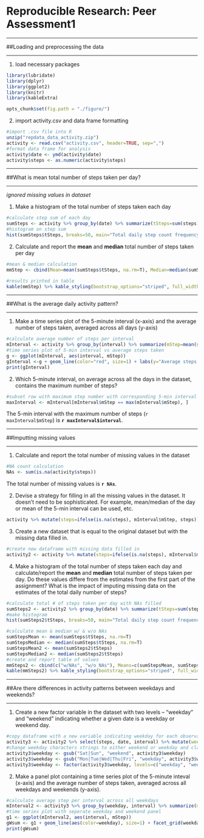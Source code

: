 Reproducible Research: Peer Assessment1
========================================
________________________________________

##Loading and preprocessing the data

___________________________________
1. load necessary packages

```r
library(lubridate)
library(dplyr)
library(ggplot2)
library(knitr)
library(kableExtra)
```

```r
opts_chunk$set(fig.path = "./figure/")
```

2. import activity.csv and data frame formatting

``` r
#import .csv file into R
unzip("repdata_data_activity.zip")
activity <- read.csv("activity.csv", header=TRUE, sep=",")
#format data frame for analysis 
activity$date <- ymd(activity$date)
activity$steps <- as.numeric(activity$steps)
```
__________________________________________________

##What is mean total number of steps taken per day?

__________________________________________________
*ignored missing values in dataset*

1. Make a histogram of the total number of steps taken each day

```r
#calculate step sum of each day
sumSteps <- activity %>% group_by(date) %>% summarize(tSteps=sum(steps))
#histogram on step sum
hist(sumSteps$tSteps, breaks=50, main="Total daily step count frequency October-November 2012", xlab="Total daily steps")
```

2. Calculate and report the **mean** and **median** total number of steps taken per day 

```r
#mean & median calculation 
mmStep <- cbind(Mean=mean(sumSteps$tSteps, na.rm=T), Median=median(sumSteps$tSteps, na.rm=T) )
```


```r
#results printed in table 
kable(mmStep) %>% kable_styling(bootstrap_options="striped", full_width=F, position="left")
```

____________________________________________

##What is the average daily activity pattern?

____________________________________________

1. Make a time series plot of the 5-minute interval (x-axis) and the average number of steps taken, averaged across all days (y-axis)

```r
#calculate average number of steps per interval 
mInterval <- activity %>% group_by(interval) %>% summarize(mStep=mean(steps, na.rm=T))
#time series plot of 5-min interval vs average steps taken
g <- ggplot(mInterval, aes(interval, mStep))
gInterval <-g + geom_line(color="red", size=1) + labs(y="Average steps per interval", x="interval index (#)", title="Average steps taken per interval October-November 2012")
print(gInterval)
```

2. Which 5-minute interval, on average across all the days in the dataset, contains the maximum number of steps?

```r
#subset row with maximum step number with corresponding 5-min interval
maxInterval <- mInterval[mInterval$mStep == max(mInterval$mStep), ]
```


The 5-min interval with the maximum number of steps (`r maxInterval$mStep`) is **`r maxInterval$interval`**.

_________________________

##Imputting missing values

_________________________

1. Calculate and report the total number of missing values in the dataset

```r
#NA count calculation
NAs <- sum(is.na(activity$steps))
```

The total number of missing values is **`r NAs`**. 

2. Devise a strategy for filling in all the missing values in the dataset. It doesn't need to be sophisticated. For example, mean/median of the day or mean of the 5-min interval can be used, etc. 

```r
activity %>% mutate(steps=ifelse(is.na(steps), mInterval$mStep, steps))
```

3. Create a new dataset that is equal to the original dataset but with the missing data filled in. 

```r
#create new dataframe with missing data filled in 
activity2 <- activity %>% mutate(steps=ifelse(is.na(steps), mInterval$mStep, steps))
```

4. Make a histogram of the total number of steps taken each day and calculate/report the **mean** and **median** total number of steps taken per day. Do these values differe from the estimates from the first part of the assignment? What is the impact of imputing missing data on the estimates of the total daily number of steps? 

```r
#calculate total # of steps taken per day with NAs filled 
sumSteps2 <- activity2 %>% group_by(date) %>% summarize(tSteps=sum(steps))
#make histogram
hist(sumSteps2$tSteps, breaks=50, main="Total daily step count frequency October-November 2012", xlab="Total daily steps w/o NAs")
```

```r
#calculate mean & median w/ & w/o NAs
sumStepsMean <- mean(sumSteps$tSteps, na.rm=T)
sumStepsMedian <- median(sumSteps$tSteps, na.rm=T)
sumStepsMean2 <- mean(sumSteps2$tSteps)
sumStepsMedian2 <- median(sumSteps2$tSteps)
#create and report table of values 
mmSteps2 <- cbind(c("w/NAs", "w/o NAs"), Means=c(sumStepsMean, sumStepsMean2), Medians=c(sumStepsMedian, sumStepsMedian2))
kable(mmSteps2) %>% kable_styling(bootstrap_options="striped", full_width=F, position="left")
```

_________________________________________________________________________

##Are there differences in activity patterns between weekdays and weekends?

_________________________________________________________________________

1. Create a new factor variable in the dataset with two levels -- "weekday" and "weekend" indicating whether a given date is a weekday or weekend day. 

```r
#copy dataframe with a new variable indicating weekday for each observation
activity3 <- activity2 %>% select(steps, date, interval) %>% mutate(weekday=weekdays(date, abbreviate=TRUE))
#change weekday characters strings to either weekend or weekday and classify them as factors
activity3$weekday <- gsub("Sat|Sun", "weekend", activity3$weekday)
activity3$weekday <- gsub("Mon|Tue|Wed|Thu|Fri", "weekday", activity3$weekday)
activity3$weekday <- factor(activity3$weekday, levels=c("weekday", "weekend"))
```

2. Make a panel plot containing a time series plot of the 5-minute inteval (x-axis) and the average number of steps taken, averaged across all weekdays and weekends (y-axis). 

```r
#calculate average step per interval across all weekdays
mInterval2 <- activity3 %>% group_by(weekday, interval) %>% summarize(mStep=mean(steps))
#time series plot with seperate weekday and weekend panel
g1 <- ggplot(mInterval2, aes(interval, mStep))
gWsum <- g1 + geom_line(aes(color=weekday), size=1) + facet_grid(weekday~.) + labs(y="Average steps per interval", x="interval index (#)", title="Avg. steps per interval Weekend vs Weekday Oct-Nov 2012")
print(gWsum)
```

